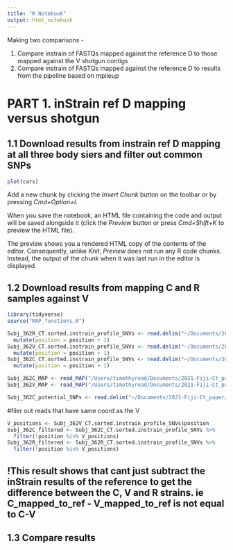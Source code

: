 ```yaml
---
title: "R Notebook"
output: html_notebook
---
```


Making two comparisons -

1. Compare instrain of FASTQs mapped against the reference D to those mapped against the V shotgun contigs 
2. Compare instrain of FASTQs mapped against the reference D to results from the pipeline based on mpileup

# PART 1.  inStrain ref D mapping versus shotgun

## 1.1 Download results from instrain ref D mapping at all three body siers and filter out common SNPs

```r
plot(cars)
```

Add a new chunk by clicking the *Insert Chunk* button on the toolbar or by pressing *Cmd+Option+I*.

When you save the notebook, an HTML file containing the code and output will be saved alongside it (click the *Preview* button or press *Cmd+Shift+K* to preview the HTML file). 

The preview shows you a rendered HTML copy of the contents of the editor. Consequently, unlike *Knit*, *Preview* does not run any R code chunks. Instead, the output of the chunk when it was last run in the editor is displayed.


## 1.2 Download results from mapping C and R samples against V

```r
library(tidyverse)
source("MAP_functions.R")
```

```r
Subj_362R_CT.sorted.instrain_profile_SNVs <- read.delim("~/Documents/2021-Fiji-Ct_paper/inStrain_results/instrain_profile_SNV_results/362R_CT.sorted.instrain_profile_SNVs.tsv") %>%
  mutate(position = position + 1)
Subj_362V_CT.sorted.instrain_profile_SNVs <- read.delim("~/Documents/2021-Fiji-Ct_paper/inStrain_results/instrain_profile_SNV_results/362V_CT.sorted.instrain_profile_SNVs.tsv") %>%
  mutate(position = position + 1)
Subj_362C_CT.sorted.instrain_profile_SNVs <- read.delim("~/Documents/2021-Fiji-Ct_paper/inStrain_results/instrain_profile_SNV_results/362C_CT.sorted.instrain_profile_SNVs.tsv") %>%
  mutate(position = position + 1)
```

```r
Subj_362C_MAP <- read_MAP("/Users/timothyread/Documents/2021-Fiji-Ct_paper/MAP_results/MAP_files/362C_MAP.txt","362C")
Subj_362V_MAP <- read_MAP("/Users/timothyread/Documents/2021-Fiji-Ct_paper/MAP_results/MAP_files/362V_MAP.txt","362C")
```

```r
Subj_362C_potential_SNPs <- read.delim("~/Documents/2021-Fiji-Ct_paper/MAP_results/MAP_files/MAP_processing_results/362C_potential_SNPs.tsv")
```

#filer out reads that have same coord as the V
```r
V_positions <- Subj_362V_CT.sorted.instrain_profile_SNVs$position
Subj_362C_filtered <- Subj_362C_CT.sorted.instrain_profile_SNVs %>%
  filter(!position %in% V_positions)
Subj_362R_filtered <- Subj_362R_CT.sorted.instrain_profile_SNVs %>%
  filter(!position %in% V_positions)
```

## !This result shows that cant just subtract the inStrain results of the reference to get the difference between the C, V and R strains.  ie C_mapped_to_ref - V_mapped_to_ref is not equal to C-V


## 1.3 Compare results